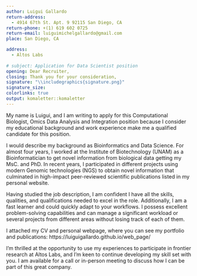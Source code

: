 ```yaml
---
author: Luigui Gallardo
return-address: 
  - 4914 67th St. Apt. 9 92115 San Diego, CA
return-phone: +(1) 619 602 0725
return-email: luiguimichelgallardo@gmail.com
place: San Diego, CA

address:
  - Altos Labs
  
# subject: Application for Data Scientist position
opening: Dear Recruiter,
closing: Thank you for your consideration,
signature: "\\includegraphics{signature.png}"
signature_size:
colorlinks: true
output: komaletter::komaletter
---
```


My name is Luigui, and I am writing to apply for this Computational Biologist, Omics Data Analysis and Integration position because I consider my educational background and work experience make me a qualified candidate for this position.

I would describe my background as Bioinformatics and Data Science. For almost four years, I worked at the Institute of Biotechnology (UNAM) as a Bioinformatician to get novel information from biological data getting my MsC. and PhD. In recent years, I participated in different projects using modern Genomic technologies (NGS) to obtain novel information that culminated in high-impact peer-reviewed scientific publications listed in my personal website.

Having studied the job description, I am confident I have all the skills, qualities, and qualifications needed to excel in the role. Additionally, I am a fast learner and could quickly adapt to your workflows. I possess excellent problem-solving capabilities and can manage a significant workload or several projects from different areas without losing track of each of them.

I attached my CV and personal webpage, where you can see my portfolio and publications: https://luiguigallardo.github.io/web_page/

I’m thrilled at the opportunity to use my experiences to participate in frontier research at Altos Labs, and I’m keen to continue developing my skill set with you. I am available for a call or in-person meeting to discuss how I can be part of this great company.


